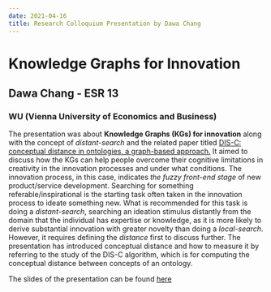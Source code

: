 ---
date: 2021-04-16
title: Research Colloquium Presentation by Dawa Chang
---

# Knowledge Graphs for Innovation
## Dawa Chang - ESR 13
### WU (Vienna University of Economics and Business)

The presentation was about **Knowledge Graphs (KGs) for innovation** along with the concept of *distant-search* and the related paper titled [DIS-C: conceptual distance in ontologies, a graph-based approach.](https://link.springer.com/article/10.1007/s10115-018-1200-3)
It aimed to discuss how the KGs can help people overcome their cognitive limitations in creativity in the innovation processes and under what conditions. The innovation process, in this case, indicates *the fuzzy front-end stage* of new product/service development.
Searching for something referable/inspirational is the starting task often taken in the innovation process to ideate something new. What is recommended for this task is doing a *distant-search*, searching an ideation stimulus distantly from the domain that the individual has expertise or knowledge, as it is more likely to derive substantial innovation with greater novelty than doing a *local-search*. 
However, it requires defining the *distance* first to discuss further. The presentation has introduced conceptual distance and how to measure it by referring to the study of the DIS-C algorithm, which is for computing the conceptual distance between concepts of an ontology.

The slides of the presentation can be found [here](/downloads/chang_colloquium_slides.pdf)

